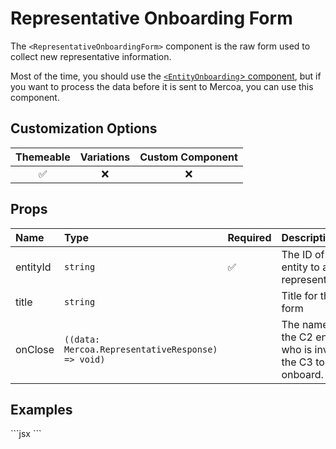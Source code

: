 
# Representative Onboarding Form

The `<RepresentativeOnboardingForm>` component is the raw form used to collect new representative information.

Most of the time, you should use the [`<EntityOnboarding`> component](/Entity/Onboarding), but if you want to process the data before it is sent to Mercoa, you can use this component.

## Customization Options

| Themeable | Variations | Custom Component |
| :-------: | :--------: | :--------------: |
|    ✅     |     ❌     |        ❌        |

## Props

| Name                | Type                                              | Required | Description                                                     |
| :-------------------| :-------------------------------------------------| :--------| :---------------------------------------------------------------|
| entityId            | `string`                                          |  ✅      | The ID of the entity to add representatives                     |
| title               | `string`                                          |          | Title for the form                                              |
| onClose             | `((data: Mercoa.RepresentativeResponse) => void)` |          | The name of the C2 entity who is inviting the C3 to onboard.    |


## Examples

<ComponentContainer>
  <RepresentativeOnboardingForm entityId={payerEntity.id} type="payor" />
  ```jsx
<RepresentativeOnboardingForm entityId="ent_12345" type="payor" />
  ```
</ComponentContainer>